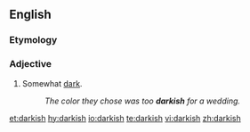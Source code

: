 ==English==

===Etymology===
{{suffix|dark|ish}}

===Adjective===
{{en-adj}}

# Somewhat [[dark]].
#: ''The color they chose was too '''darkish''' for a wedding.''

[[et:darkish]]
[[hy:darkish]]
[[io:darkish]]
[[te:darkish]]
[[vi:darkish]]
[[zh:darkish]]
